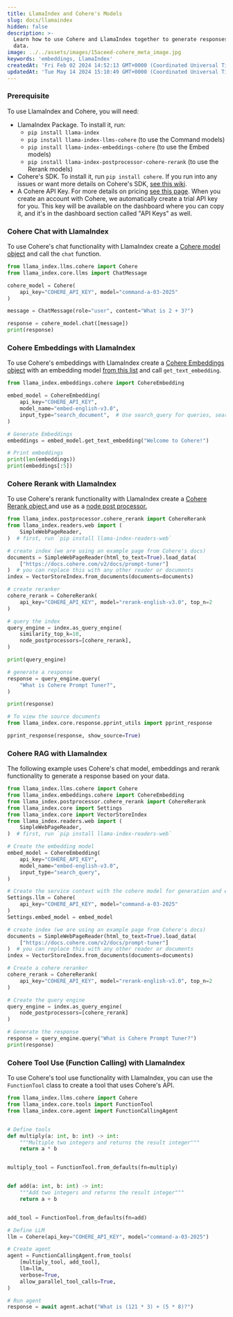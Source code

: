 ```yaml
---
title: LlamaIndex and Cohere's Models
slug: docs/llamaindex
hidden: false
description: >-
  Learn how to use Cohere and LlamaIndex together to generate responses based on
  data.
image: ../../assets/images/15aceed-cohere_meta_image.jpg
keywords: 'embeddings, LlamaIndex'
createdAt: 'Fri Feb 02 2024 14:52:13 GMT+0000 (Coordinated Universal Time)'
updatedAt: 'Tue May 14 2024 15:10:49 GMT+0000 (Coordinated Universal Time)'
---
```

### Prerequisite

To use LlamaIndex and Cohere, you will need: 

- LlamaIndex Package. To install it, run:
    - `pip install llama-index`
    - `pip install llama-index-llms-cohere` (to use the Command models)
    - `pip install llama-index-embeddings-cohere` (to use the Embed models)
    - `pip install llama-index-postprocessor-cohere-rerank` (to use the Rerank models)
- Cohere's SDK. To install it, run `pip install cohere`. If you run into any issues or want more details on Cohere's SDK, [see this wiki](https://github.com/cohere-ai/cohere-python).
- A Cohere API Key. For more details on pricing [see this page](https://cohere.com/pricing). When you create an account with Cohere, we automatically create a trial API key for you. This key will be available on the dashboard where you can copy it, and it's in the dashboard section called "API Keys" as well.

### Cohere Chat with LlamaIndex

To use Cohere's chat functionality with LlamaIndex create a [Cohere model object](https://docs.llamaindex.ai/en/stable/examples/llm/cohere.html) and call the `chat` function. 

```python PYTHON
from llama_index.llms.cohere import Cohere
from llama_index.core.llms import ChatMessage

cohere_model = Cohere(
    api_key="COHERE_API_KEY", model="command-a-03-2025"
)

message = ChatMessage(role="user", content="What is 2 + 3?")

response = cohere_model.chat([message])
print(response)
```

### Cohere Embeddings with LlamaIndex

To use Cohere's embeddings with LlamaIndex create a [Cohere Embeddings object](https://docs.llamaindex.ai/en/stable/examples/embeddings/cohereai.html) with an embedding model [from this list](/reference/embed) and call `get_text_embedding`.

```python PYTHON
from llama_index.embeddings.cohere import CohereEmbedding

embed_model = CohereEmbedding(
    api_key="COHERE_API_KEY",
    model_name="embed-english-v3.0",
    input_type="search_document",  # Use search_query for queries, search_document for documents
)

# Generate Embeddings
embeddings = embed_model.get_text_embedding("Welcome to Cohere!")

# Print embeddings
print(len(embeddings))
print(embeddings[:5])
```

### Cohere Rerank with LlamaIndex

To use Cohere's rerank functionality with LlamaIndex create a [ Cohere Rerank object ](https://docs.llamaindex.ai/en/latest/examples/node_postprocessor/CohereRerank.html#) and use as a [node post processor.](https://docs.llamaindex.ai/en/stable/module_guides/querying/node_postprocessors/root.html)

```python PYTHON
from llama_index.postprocessor.cohere_rerank import CohereRerank
from llama_index.readers.web import (
    SimpleWebPageReader,
)  # first, run `pip install llama-index-readers-web`

# create index (we are using an example page from Cohere's docs)
documents = SimpleWebPageReader(html_to_text=True).load_data(
    ["https://docs.cohere.com/v2/docs/prompt-tuner"]
)  # you can replace this with any other reader or documents
index = VectorStoreIndex.from_documents(documents=documents)

# create reranker
cohere_rerank = CohereRerank(
    api_key="COHERE_API_KEY", model="rerank-english-v3.0", top_n=2
)

# query the index
query_engine = index.as_query_engine(
    similarity_top_k=10,
    node_postprocessors=[cohere_rerank],
)

print(query_engine)

# generate a response
response = query_engine.query(
    "What is Cohere Prompt Tuner?",
)

print(response)

# To view the source documents
from llama_index.core.response.pprint_utils import pprint_response

pprint_response(response, show_source=True)
```

### Cohere RAG with LlamaIndex

The following example uses Cohere's chat model, embeddings and rerank functionality to generate a response based on your data. 

```python PYTHON
from llama_index.llms.cohere import Cohere
from llama_index.embeddings.cohere import CohereEmbedding
from llama_index.postprocessor.cohere_rerank import CohereRerank
from llama_index.core import Settings
from llama_index.core import VectorStoreIndex
from llama_index.readers.web import (
    SimpleWebPageReader,
)  # first, run `pip install llama-index-readers-web`

# Create the embedding model
embed_model = CohereEmbedding(
    api_key="COHERE_API_KEY",
    model_name="embed-english-v3.0",
    input_type="search_query",
)

# Create the service context with the cohere model for generation and embedding model
Settings.llm = Cohere(
    api_key="COHERE_API_KEY", model="command-a-03-2025"
)
Settings.embed_model = embed_model

# create index (we are using an example page from Cohere's docs)
documents = SimpleWebPageReader(html_to_text=True).load_data(
    ["https://docs.cohere.com/v2/docs/prompt-tuner"]
)  # you can replace this with any other reader or documents
index = VectorStoreIndex.from_documents(documents=documents)

# Create a cohere reranker
cohere_rerank = CohereRerank(
    api_key="COHERE_API_KEY", model="rerank-english-v3.0", top_n=2
)

# Create the query engine
query_engine = index.as_query_engine(
    node_postprocessors=[cohere_rerank]
)

# Generate the response
response = query_engine.query("What is Cohere Prompt Tuner?")
print(response)
```

### Cohere Tool Use (Function Calling) with LlamaIndex

To use Cohere's tool use functionality with LlamaIndex, you can use the `FunctionTool` class to create a tool that uses Cohere's API.

```python PYTHON
from llama_index.llms.cohere import Cohere
from llama_index.core.tools import FunctionTool
from llama_index.core.agent import FunctionCallingAgent


# Define tools
def multiply(a: int, b: int) -> int:
    """Multiple two integers and returns the result integer"""
    return a * b


multiply_tool = FunctionTool.from_defaults(fn=multiply)


def add(a: int, b: int) -> int:
    """Add two integers and returns the result integer"""
    return a + b


add_tool = FunctionTool.from_defaults(fn=add)

# Define LLM
llm = Cohere(api_key="COHERE_API_KEY", model="command-a-03-2025")

# Create agent
agent = FunctionCallingAgent.from_tools(
    [multiply_tool, add_tool],
    llm=llm,
    verbose=True,
    allow_parallel_tool_calls=True,
)

# Run agent
response = await agent.achat("What is (121 * 3) + (5 * 8)?")
```